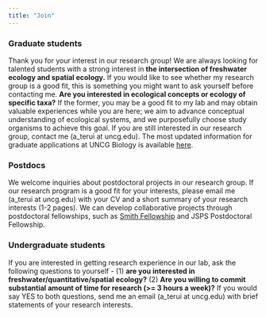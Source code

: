 ```yaml
---
title: "Join"
---
```


### Graduate students

Thank you for your interest in our research group! We are always looking for talented students with a strong interest in **the intersection of freshwater ecology and spatial ecology.** If you would like to see whether my research group is a good fit, this is something you might want to ask yourself before contacting me. **Are you interested in ecological concepts or ecology of specific taxa?** If the former, you may be a good fit to my lab and may obtain valuable experiences while you are here; we aim to advance conceptual understanding of ecological systems, and we purposefully choose study organisms to achieve this goal. If you are still interested in our research group, contact me (a_terui at uncg.edu). The most updated information for graduate applications at UNCG Biology is available [here](https://biology.uncg.edu/graduate/apply/).

### Postdocs

We welcome inquiries about postdoctoral projects in our research group. If our research program is a good fit for your interests, please email me (a_terui at uncg.edu) with your CV and a short summary of your research interests (1-2 pages). We can develop collaborative projects through postdoctoral fellowships, such as [Smith Fellowship](https://conbio.org/mini-sites/smith-fellows) and JSPS Postdoctoral Fellowship.

### Undergraduate students

If you are interested in getting research experience in our lab, ask the following questions to yourself - (1) **are you interested in freshwater/quantitative/spatial ecology?** (2) **Are you willing to commit substantial amount of time for research (\>= 3 hours a week)?** If you would say YES to both questions, send me an email (a_terui at uncg.edu) with brief statements of your research interests.
